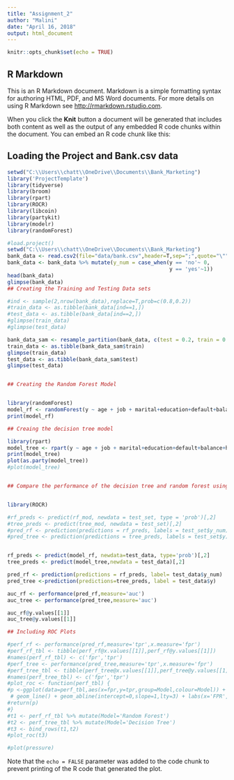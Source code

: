```yaml
---
title: "Assignment_2"
author: "Malini"
date: "April 16, 2018"
output: html_document
---
```


```r
knitr::opts_chunk$set(echo = TRUE)
```

## R Markdown

This is an R Markdown document. Markdown is a simple formatting syntax for authoring HTML, PDF, and MS Word documents. For more details on using R Markdown see <http://rmarkdown.rstudio.com>.

When you click the **Knit** button a document will be generated that includes both content as well as the output of any embedded R code chunks within the document. You can embed an R code chunk like this:

## Loading the Project and Bank.csv data
```r
setwd("C:\\Users\\chatt\\OneDrive\\Documents\\Bank_Marketing")
library('ProjectTemplate')
library(tidyverse)
library(broom)
library(rpart)
library(ROCR)
library(libcoin)
library(partykit)
library(modelr)
library(randomForest)

#load.project()
setwd("C:\\Users\\chatt\\OneDrive\\Documents\\Bank_Marketing")
bank_data <- read.csv2(file="data/bank.csv",header=T,sep=";",quote="\"")
bank_data <- bank_data %>% mutate(y_num = case_when(y == 'no'~ 0, 
                                                    y == 'yes'~1))
head(bank_data)
glimpse(bank_data)
## Creating the Training and Testing Data sets

#ind <- sample(2,nrow(bank_data),replace=T,prob=c(0.8,0.2))
#train_data <- as.tibble(bank_data[ind==1,]) 
#test_data <- as.tibble(bank_data[ind==2,])
#glimpse(train_data)
#glimpse(test_data)

bank_data_sam <- resample_partition(bank_data, c(test = 0.2, train = 0.8))
train_data <- as.tibble(bank_data_sam$train)
glimpse(train_data)
test_data <- as.tibble(bank_data_sam$test)
glimpse(test_data)


## Creating the Random Forest Model


library(randomForest)
model_rf <- randomForest(y ~ age + job + marital+education+default+balance+housing+loan+contact+duration+campaign+pdays+previous+poutcome,data=train_data)
print(model_rf)

## Creaing the decision tree model

library(rpart)
model_tree <- rpart(y ~ age + job + marital+education+default+balance+housing+loan+contact+duration+campaign+pdays+previous+poutcome,data=train_data)
print(model_tree)
plot(as.party(model_tree))
#plot(model_tree)


## Compare the performance of the decision tree and random forest using the ROCR package and AUC to identify which model performs better


library(ROCR)

#rf_preds <- predict(rf_mod, newdata = test_set, type = 'prob')[,2]
#tree_preds <- predict(tree_mod, newdata = test_set)[,2]
#pred_rf <- prediction(predictions = rf_preds, labels = test_set$y_num)
#pred_tree <- prediction(predictions = tree_preds, labels = test_set$y)


rf_preds <- predict(model_rf, newdata=test_data, type='prob')[,2]
tree_preds <- predict(model_tree,newdata = test_data)[,2]

pred_rf <- prediction(predictions = rf_preds, label= test_data$y_num)
pred_tree <-prediction(predictions=tree_preds, label = test_data$y)

auc_rf <- performance(pred_rf,measure='auc')
auc_tree <- performance(pred_tree,measure='auc')

auc_rf@y.values[[1]]
auc_tree@y.values[[1]]

## Including ROC Plots

#perf_rf <- performance(pred_rf,measure='tpr',x.measure='fpr')
#perf_rf_tbl <- tibble(perf_rf@x.values[[1]],perf_rf@y.values[[1]])
#names(perf_rf_tbl) <- c('fpr','tpr')
#perf_tree <- performance(pred_tree,measure='tpr',x.measure='fpr')
#perf_tree_tbl <- tibble(perf_tree@x.values[[1]],perf_tree@y.values[[1]])
#names(perf_tree_tbl) <- c('fpr','tpr')
#plot_roc <- function(perf_tbl) {
#p <-ggplot(data=perf_tbl,aes(x=fpr,y=tpr,group=Model,colour=Model)) +
 # geom_line() + geom_abline(intercept=0,slope=1,lty=3) + labs(x='FPR', y='TPR')+ theme_bw()
#return(p)
#}
#t1 <- perf_rf_tbl %>% mutate(Model='Random Forest')
#t2 <- perf_tree_tbl %>% mutate(Model='Decision Tree')
#t3 <- bind_rows(t1,t2)
#plot_roc(t3)

```


```r
#plot(pressure)
```

Note that the `echo = FALSE` parameter was added to the code chunk to prevent printing of the R code that generated the plot.
